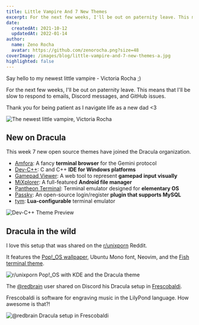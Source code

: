 ```yaml
---
title: Little Vampire And 7 New Themes
excerpt: For the next few weeks, I'll be out on paternity leave. This means that I'll be slow to respond to emails, Discord messages, and GitHub issues.
date:
  createdAt: 2021-10-12
  updatedAt: 2022-01-14
author:
  name: Zeno Rocha
  avatar: https://github.com/zenorocha.png?size=48
coverImage: /images/blog/little-vampire-and-7-new-themes-a.jpg
highlighted: false
---
```


Say hello to my newest little vampire - Victoria Rocha ;)

For the next few weeks, I'll be out on paternity leave. This means that I'll be slow to respond to emails, Discord messages, and GitHub issues.

Thank you for being patient as I navigate life as a new dad &lt;3

![The newest little vampire, Victoria Rocha](/images/blog/little-vampire-and-7-new-themes-a.jpg)

## New on Dracula

This week 7 new open source themes have joined the Dracula organization.

- [Amfora](/amfora): A fancy **terminal browser** for the Gemini protocol
- [Dev-C++](/dev-cpp): C and C++ **IDE for Windows platforms**
- [Gamepad Viewer](/gamepad-viewer): A web tool to represent **gamepad input visually**
- [MiXplorer](/mixplorer): A full-featured **Android file manager**
- [Pantheon Terminal](/pantheon-terminal): Terminal emulator designed for **elementary OS**
- [Passky](/passky): An open-source login/register **plugin that supports MySQL**
- [tym](/tym): **Lua-configurable** terminal emulator

![Dev-C++ Theme Preview](/images/blog/little-vampire-and-7-new-themes-b.png)

## Dracula in the wild

I love this setup that was shared on the [r/unixporn](https://www.reddit.com/r/unixporn/comments/pqrb42/kde_my_first_ever_rice_pop_os_with_kde_and_the/) Reddit.

It features the [Pop!\_OS wallpaper](https://github.com/dracula/wallpaper/blob/master/pop.png), Ubuntu Mono font, Neovim, and the [Fish terminal theme](/fish).

![r/unixporn Pop!_OS with KDE and the Dracula theme](/images/blog/little-vampire-and-7-new-themes-c.png)

The [@redbrain](https://redbrain.github.io/) user shared on Discord his Dracula setup in [Frescobaldi](https://frescobaldi.org/).

Frescobaldi is software for engraving music in the LilyPond language. How awesome is that?!

![@redbrain Dracula setup in Frescobaldi](/images/blog/little-vampire-and-7-new-themes-d.png)
